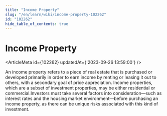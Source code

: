 ```yaml
---
title: "Income Property"
slug: "/en/learn/wiki/income-property-102262"
id: "102262"
hide_table_of_contents: true
---
```



# Income Property

<ArticleMeta id={102262} updatedAt={'2023-09-26 13:59:00'} />
<div className='border-solid border-b border-t-0 my-4 border-[var(--ifm-color-gray-300)]' />

An income property refers to a piece of real estate that is purchased or developed primarily in order to earn income by renting or leasing it out to others, with a secondary goal of price appreciation. Income properties, which are a subset of investment properties, may be either residential or commercial.Investors must take several factors into consideration—such as interest rates and the housing market environment—before purchasing an income property, as there can be unique risks associated with this kind of investment.
